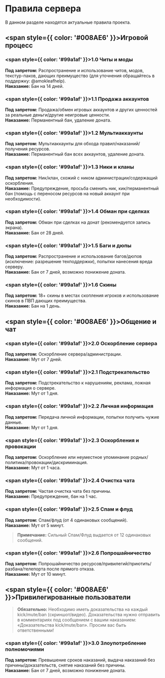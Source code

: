 
# Правила сервера

В данном разделе находятся актуальные правила проекта.

## <span style={{ color: '#008AE6' }}>Игровой процесс</span>

### <span style={{ color: '#99a1af' }}>1.0 Читы и моды</span>
**Под запретом:** Распространение и использование читов, модов, текстур-паков, дающих преимущество (для уточнения обращайтесь в поддержку: @amokleafhelp).  
**Наказание:** Бан на 14 дней.

### <span style={{ color: '#99a1af' }}>1.1 Продажа аккаунтов</span>
**Под запретом:** Продажа/обмен игровых аккаунтов и других ценностей за реальные деньги/другие неигровые ценности.  
**Наказание:** Перманентный бан, удаление доната.

### <span style={{ color: '#99a1af' }}>1.2 Мультиаккаунты</span>
**Под запретом:** Мультиаккаунты для обхода правил/наказаний/получения ресурсов.  
**Наказание:** Перманентный бан всех аккаунтов, удаление доната.

### <span style={{ color: '#99a1af' }}>1.3 Ники и кланы</span>
**Под запретом:** Ник/клан, схожий с ником администрации/содержащий оскорбления.  
**Наказание:** Предупреждение, просьба сменить ник, кик/перманентный бан (помощь с переносом ресурсов на новый аккаунт при необходимости).

### <span style={{ color: '#99a1af' }}>1.4 Обман при сделках</span>
**Под запретом:** Обман при сделках на донат (рекомендуется запись экрана).  
**Наказание:** Бан от 28 дней.

### <span style={{ color: '#99a1af' }}>1.5 Баги и дюпы</span>
**Под запретом:** Распространение и использование багов/дюпов (исключение: разрешение техподдержки), попытки нанесения вреда серверу.  
**Наказание:** Бан от 7 дней, возможно понижение доната.

### <span style={{ color: '#99a1af' }}>1.6 Скины</span>
**Под запретом:** 18+ скины в местах скопления игроков и использование скинов в ПВП дающих преимущества.  
**Наказание:** Бан на 1 день.

## <span style={{ color: '#008AE6' }}>Общение и чат</span>

### <span style={{ color: '#99a1af' }}>2.0 Оскорбление сервера</span>
**Под запретом:** Оскорбление сервера/администрации.  
**Наказание:** Мут от 7 дней.

### <span style={{ color: '#99a1af' }}>2.1 Подстрекательство</span>
**Под запретом:** Подстрекательство к нарушениям, реклама, ложная информация о сервере.  
**Наказание:** Мут от 1 дня.

### <span style={{ color: '#99a1af' }}>2.2 Личная информация</span>
**Под запретом:** Передача личной информации, попытки получить чужие данные.  
**Наказание:** Мут от 1 дня.

### <span style={{ color: '#99a1af' }}>2.3 Оскорбления и провокации</span>
**Под запретом:** Оскорбление или неуместное упоминание родных/политика/провокации/дискриминация.  
**Наказание:** Мут от 1 часа.

### <span style={{ color: '#99a1af' }}>2.4 Очистка чата</span>
**Под запретом:** Частая очистка чата без причины.  
**Наказание:** Предупреждение, бан на 1 час.

### <span style={{ color: '#99a1af' }}>2.5 Спам и флуд</span>
**Под запретом:** Спам/флуд (от 4 одинаковых сообщений).  
**Наказание:** Мут от 5 минут.

> **Примечание:** Сильный Спам/Флуд выдается от 12 одинаковых сообщений.

### <span style={{ color: '#99a1af' }}>2.6 Попрошайничество</span>
**Под запретом:** Попрошайничество ресурсов/привилегий/приютить/разбана/телепорта после прямого отказа.  
**Наказание:** Мут от 10 минут.

## <span style={{ color: '#008AE6' }}>Привилегированные пользователи</span>

> **Обязательно:** Необходимо иметь доказательства на каждый kick/mute/ban (скриншот/видео). Доказательства нужно отправить в комментариях под сообщением с вашим наказанием: «Доказательства kick/mute/ban». Просим вас быть ответственными!

### <span style={{ color: '#99a1af' }}>3.0 Злоупотребление полномочиями</span>
**Под запретом:** Превышение сроков наказаний, выдача наказаний без причины/доказательств, снятие наказаний без причины.  
**Наказание:** Бан от 7 дней, возможно понижение доната.

